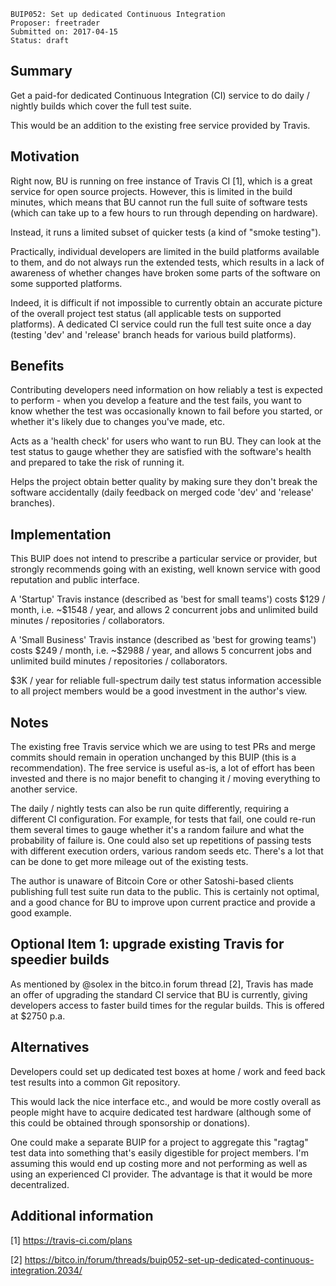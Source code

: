 <pre>
BUIP052: Set up dedicated Continuous Integration
Proposer: freetrader
Submitted on: 2017-04-15
Status: draft
</pre>


==Summary==

Get a paid-for dedicated Continuous Integration (CI) service to do daily / nightly builds which cover the full test suite.

This would be an addition to the existing free service provided by Travis.

==Motivation==

Right now, BU is running on free instance of Travis CI [1], which is a great service for open source projects.
However, this is limited in the build minutes, which means that BU cannot run the full suite of software tests (which can take up to a few hours to run through depending on hardware).

Instead, it runs a limited subset of quicker tests (a kind of "smoke testing").

Practically, individual developers are limited in the build platforms available to them, and do not always run the extended tests, which results in a lack of awareness of whether changes have broken some parts of the software on some supported platforms.

Indeed, it is difficult if not impossible to currently obtain an accurate picture of the overall project test status (all applicable tests on supported platforms). A dedicated CI service could run the full test suite once a day (testing 'dev' and 'release' branch heads for various build platforms).


==Benefits==

Contributing developers need information on how reliably a test is expected to perform - when you develop a feature and the test fails, you want to know whether the test was occasionally known to fail before you started, or whether it's likely due to changes you've made, etc.

Acts as a 'health check' for users who want to run BU. They can look at the test status to gauge whether they are satisfied with the software's health and prepared to take the risk of running it.

Helps the project obtain better quality by making sure they don't break the software accidentally (daily feedback on merged code 'dev' and 'release' branches).

==Implementation==

This BUIP does not intend to prescribe a particular service or provider, but strongly recommends going with an existing, well known service with good reputation and public interface.

A 'Startup' Travis instance (described as 'best for small teams') costs $129 / month, i.e. ~$1548 / year, and allows 2 concurrent jobs and unlimited build minutes / repositories / collaborators.

A 'Small Business' Travis instance (described as 'best for growing teams') costs $249 / month, i.e. ~$2988 / year, and allows 5 concurrent jobs and unlimited build minutes / repositories / collaborators.

$3K / year for reliable full-spectrum daily test status information accessible to all project members would be a good investment in the author's view.


==Notes==

The existing free Travis service which we are using to test PRs and merge commits should remain in operation unchanged by this BUIP (this is a recommendation). The free service is useful as-is, a lot of effort has been invested and there is no major benefit to changing it / moving everything to another service.

The daily / nightly tests can also be run quite differently, requiring a different CI configuration. For example, for tests that fail, one could re-run them several times to gauge whether it's a random failure and what the probability of failure is. One could also set up repetitions of passing tests with different execution orders, various random seeds etc. There's a lot that can be done to get more mileage out of the existing tests.

The author is unaware of Bitcoin Core or other Satoshi-based clients publishing full test suite run data to the public. This is certainly not optimal, and a good chance for BU to improve upon current practice and provide a good example.

==Optional Item 1: upgrade existing Travis for speedier builds==

As mentioned by @solex in the bitco.in forum thread [2], Travis has made an offer of upgrading the standard CI service that BU is currently, giving developers access to faster build times for the regular builds. This is offered at $2750 p.a.

==Alternatives==

Developers could set up dedicated test boxes at home / work and feed back test results into a common Git repository.

This would lack the nice interface etc., and would be more costly overall as people might have to acquire dedicated test hardware (although some of this could be obtained through sponsorship or donations).

One could make a separate BUIP for a project to aggregate this "ragtag" test data into something that's easily digestible for project members. I'm assuming this would end up costing more and not performing as well as using an experienced CI provider. The advantage is that it would be more decentralized.

==Additional information==

[1] https://travis-ci.com/plans

[2] https://bitco.in/forum/threads/buip052-set-up-dedicated-continuous-integration.2034/
